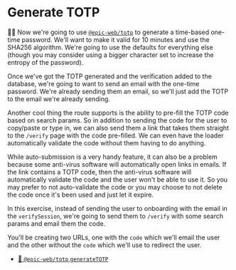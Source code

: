 # Generate TOTP

<EpicVideo url="https://www.epicweb.dev/workshops/authentication-strategies-and-implementation/verification/user-verification-workflow" />

👨‍💼 Now we're going to use [`@epic-web/totp`](https://npm.im/@epic-web/totp) to
generate a time-based one-time password. We'll want to make it valid for 10
minutes and use the SHA256 algorithm. We're going to use the defaults for
everything else (though you may consider using a bigger character set to
increase the entropy of the password).

Once we've got the TOTP generated and the verification added to the database,
we're going to want to send an email with the one-time password. We're already
sending them an email, so we'll just add the TOTP to the email we're already
sending.

Another cool thing the <LinkToApp to="/verify" /> route supports is the ability
to pre-fill the TOTP code based on search params. So in addition to sending the
code for the user to copy/paste or type in, we can also send them a link that
takes them straight to the `/verify` page with the code pre-filled. We can even
have the loader automatically validate the code without them having to do
anything.

<callout-warning>
	While auto-submission is a very handy feature, it can also be a problem
	because some anti-virus software will automatically open links in emails. If
	the link contains a TOTP code, then the anti-virus software will automatically
	validate the code and the user won't be able to use it. So you may prefer to
	not auto-validate the code or you may choose to not delete the code once it's
	been used and just let it expire.
</callout-warning>

In this exercise, instead of sending the user to onboarding with the email in
the `verifySession`, we're going to send them to `/verify` with some search
params and email them the code.

You'll be creating two URLs, one with the `code` which we'll email the user and
the other without the `code` which we'll use to redirect the user.

- [📜 `@epic-web/totp` `generateTOTP`](https://github.com/epicweb-dev/totp#generatetotp)
